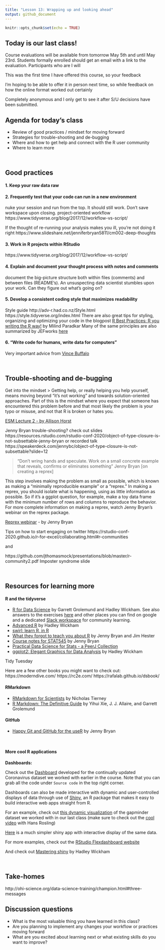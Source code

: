 ```yaml
---
title: "Lesson 13: Wrapping up and looking ahead"
output: github_document
---
```


```r
knitr::opts_chunk$set(echo = TRUE)
```


## Today is our last class!
Course evaluations will be available from tomorrow May 5th and until May 23rd. Students formally enrolled should get an email with a link to the evaluation. Participants who are  I will 

This was the first time I have offered this course, so your feedback

I’m hoping to be able to offer it in person next time, so while feedback on how the online format worked out certainly 

Completely anonymous and I only get to see it after S/U decisions have been submitted.


## Agenda for today's class

* Review of good practices / mindset for moving forward
* Strategies for trouble-shooting and de-bugging
* Where and how to get help and connect with the R user community
* Where to learn more

<br>

## Good practices

#### 1. Keep your raw data raw

#### 2. Frequently test that your code can run in a new environment
nuke your session and run from the top. It should still work.
Don’t save workspace upon closing.
project-oriented workflow https://www.tidyverse.org/blog/2017/12/workflow-vs-script/

If the thought of re-running your analysis makes you ill, you're not doing it right
https://www.slideshare.net/jenniferbryan5811/cm002-deep-thoughts

#### 3. Work in R projects within RStudio
https://www.tidyverse.org/blog/2017/12/workflow-vs-script/

#### 4. Explain and document your thought process with notes and comments
document the big-picture structure both within files (comments) and between files (README’s).
An unsuspecting data scientist stumbles upon your work. Can they figure out what’s going on?

#### 5. Develop a consistent coding style that maximizes readability
Style guide
http://adv-r.had.co.nz/Style.html
https://style.tidyverse.org/index.html
There are also great tips for styling, organizing and optimizing your code in the blogpost [R Best Practices: R you writing the R way!](https://blog.quantinsti.com/r-best-practices-r-you-writing-the-r-way/?utm_campaign=News&utm_medium=Community&utm_source=DataCamp.com) by Milind Paradkar
Many of the same principles are also summarized by JEFworks [here](https://jef.works/R-style-guide/)

#### 6. "Write code for humans, write data for computers"
Very important advice from [Vince Buffalo](https://twitter.com/vsbuffalo/status/358699162679787521) 



<br>


## Trouble-shooting and de-bugging


Get into the mindset
> Getting help, or really helping you help yourself, means moving beyond “it’s not working” and towards solution-oriented approaches. Part of this is the mindset where you expect that someone has encountered this problem before and that most likely the problem is your typo or misuse, and not that R is broken or hates you.



[ESM Lecture 2 - by Allison Horst](https://docs.google.com/presentation/d/1u1DdhU_WTv1b-sbQgqVGAE-bA2Nq_Yym8BzcPW4lS3k/edit#slide=id.g619be0f969_0_27)

Jenny Bryan trouble-shooting?
check out slides https://resources.rstudio.com/rstudio-conf-2020/object-of-type-closure-is-not-subsettable-jenny-bryan
or recorded talk
https://speakerdeck.com/jennybc/object-of-type-closure-is-not-subsettable?slide=12

> "Don't wring hands and speculate. Work on a small concrete example that reveals, confirms or eliminates something" Jenny Bryan [on creating a reprex]

This step involves making the problem as small as possible, which is known as making a “minimally reproducible example” or a “reprex.” In making a reprex, you should isolate what is happening, using as little information as possible. So if it’s a ggplot question, for example, make a toy data frame with the minimum number of rows and columns to reproduce the behavior. For more complete information on making a reprex, watch Jenny Bryan’s webinar on the reprex package.

[Reprex webinar](https://resources.rstudio.com/webinars/help-me-help-you-creating-reproducible-examples-jenny-bryan) - by Jenny Bryan

Tips on how to start engaging on twitter https://rstudio-conf-2020.github.io/r-for-excel/collaborating.html#r-communities

and

https://github.com/jthomasmock/presentations/blob/master/r-community2.pdf
Imposter syndrome slide


<br>

## Resources for learning more

#### R and the tidyverse

* [R for Data Science](https://r4ds.had.co.nz/) by Garrett Grolemund and Hadley Wickham. See also answers to the exercises [here](https://jrnold.github.io/r4ds-exercise-solutions/) and other places you can find on google and a dedicated [Slack workspace](https://www.rfordatasci.com/) for community learning.
* [Advanced R](https://adv-r.hadley.nz/) by Hadley Wickham
* [swirl: learn R, in R](https://swirlstats.com/)
* [What they forgot to teach you about R](https://github.com/rstats-wtf/what-they-forgot) by Jenny Bryan and Jim Hester
* [Course notes for STAT545](https://stat545.com/) by Jenny Bryan
* [Practical Data Science for Stats - a PeerJ Collection](https://peerj.com/collections/50-practicaldatascistats/)
* [ggplot2: Elegant Graphics for Data Analysis](https://ggplot2-book.org/) by Hadley Wickham

Tidy Tuesday

Here are a few other books you might want to check out:
https://moderndive.com/
https://rc2e.com/
https://rafalab.github.io/dsbook/


#### RMarkdown

* [RMarkdown for Scientists](https://rmd4sci.njtierney.com/) by Nicholas Tierney
* [R Markdown: The Definitive Guide](https://bookdown.org/yihui/rmarkdown/) by Yihui Xie, J. J. Allaire, and Garrett Grolemund

#### GitHub
* [Happy Git and GitHub for the useR](https://happygitwithr.com/) by Jenny Bryan

<br>

#### More cool R applications

**Dashboards:**

Check out the [Dashboard](https://ramikrispin.github.io/coronavirus_dashboard/#summary) developed for the continually updated Coronavirus dataset we worked with earlier in the course. Note that you can grab all the code under `Source code` in the top right corner.

Dashboards can also be made interactive with dynamic and user-controlled displays of data through use of [Shiny](https://shiny.rstudio.com/), an R package that makes it easy to build interactive web apps straight from R.

For an example, check out [this dynamic visualization](https://uomresearchit.github.io/r-shiny-course/) of the gapminder dataset we worked with in our last class (make sure to check out the [cool video](https://www.youtube.com/watch?v=jbkSRLYSojo) with Hans Rosling) 

[Here](https://rebjoh.shinyapps.io/Gapminder-app/) is a much simpler shiny app with interactive display of the same data.

For more examples, check out the [RStudio Flexdashboard website](https://rmarkdown.rstudio.com/flexdashboard/)

And check out [Mastering shiny](https://mastering-shiny.org/) by Hadley Wickham


<br>

## Take-homes

http://ohi-science.org/data-science-training/champion.html#three-messages


## Discussion questions

* What is the most valuable thing you have learned in this class?
* Are you planning to implement any changes your workflow or practices moving forward
* What are you excited about learning next or what existing skills do you want to improve?

